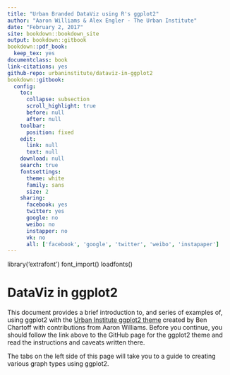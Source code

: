 ```yaml
--- 
title: "Urban Branded DataViz using R's ggplot2"
author: "Aaron Williams & Alex Engler - The Urban Institute"
date: "February 2, 2017"
site: bookdown::bookdown_site
output: bookdown::gitbook
bookdown::pdf_book:
  keep_tex: yes
documentclass: book
link-citations: yes
github-repo: urbaninstitute/dataviz-in-ggplot2
bookdown::gitbook:
  config:
    toc:
      collapse: subsection
      scroll_highlight: true
      before: null
      after: null
    toolbar:
      position: fixed
    edit:
      link: null
      text: null
    download: null
    search: true
    fontsettings:
      theme: white
      family: sans
      size: 2
    sharing:
      facebook: yes
      twitter: yes
      google: no
      weibo: no
      instapper: no
      vk: no
      all: ['facebook', 'google', 'twitter', 'weibo', 'instapaper']
---
```


library('extrafont')
font_import()
loadfonts()


# DataViz in ggplot2 {-}

This document provides a brief introduction to, and series of examples of, using ggplot2 with the [Urban Institute ggplot2 theme](https://github.com/UrbanInstitute/urban_R_theme) created by Ben Chartoff with contributions from Aaron Williams. Before you continue, you should follow the link above to the GitHub page for the ggplot2 theme and read the instructions and caveats written there.

The tabs on the left side of this page will take you to a guide to creating various graph types using ggplot2.
















